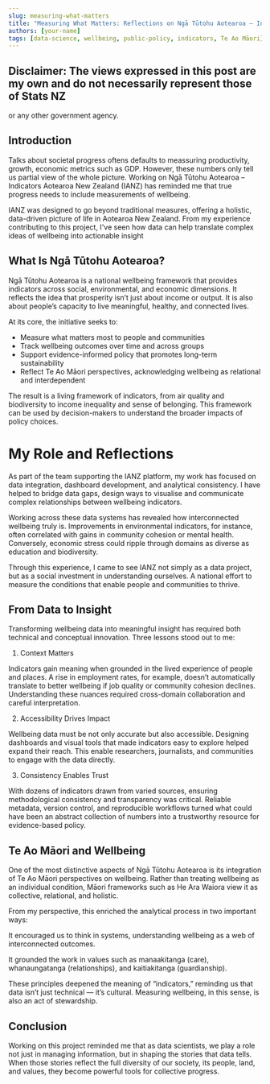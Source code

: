 ```yaml
---
slug: measuring-what-matters
title: "Measuring What Matters: Reflections on Ngā Tūtohu Aotearoa – Indicators Aotearoa New Zealand"
authors: [your-name]
tags: [data-science, wellbeing, public-policy, indicators, Te Ao Māori]
---
```


## Disclaimer: The views expressed in this post are my own and do not necessarily represent those of Stats NZ 
or any other government agency.


## Introduction
Talks about societal progress oftens defaults to meassuring productivity, growth, economic metrics such as GDP.
However, these numbers only tell us partial view of the whole picture.
Working on Ngā Tūtohu Aotearoa – Indicators Aotearoa New Zealand (IANZ) has reminded me that true
progress needs to include measurements of wellbeing.

IANZ was designed to go beyond traditional measures, offering a holistic,
data-driven picture of life in Aotearoa New Zealand. 
From my experience contributing to this project, I've seen how data can help translate complex ideas of wellbeing
into actionable insight

## What Is Ngā Tūtohu Aotearoa?

Ngā Tūtohu Aotearoa is a national wellbeing framework that provides indicators across social, environmental,
and economic dimensions. It reflects the idea that prosperity isn’t just about income or output.
It is also about people’s capacity to live meaningful, healthy, and connected lives.

At its core, the initiative seeks to:

* Measure what matters most to people and communities
* Track wellbeing outcomes over time and across groups
* Support evidence-informed policy that promotes long-term sustainability
* Reflect Te Ao Māori perspectives, acknowledging wellbeing as relational and interdependent

The result is a living framework of indicators, from air quality and biodiversity to income inequality and sense of belonging.
This framework can be used by decision-makers to understand the broader impacts of policy choices.

# My Role and Reflections

As part of the team supporting the IANZ platform, my work has focused on data integration, dashboard development, 
and analytical consistency. I have helped to bridge data gaps, design ways to visualise 
and communicate complex relationships between wellbeing indicators.

Working across these data systems has revealed how interconnected wellbeing truly is.
Improvements in environmental indicators, for instance, often correlated with gains in community cohesion or mental health.
Conversely, economic stress could ripple through domains as diverse as education and biodiversity.

Through this experience, I came to see IANZ not simply as a data project, but as a social investment in understanding ourselves.
A national effort to measure the conditions that enable people and communities to thrive.

## From Data to Insight

Transforming wellbeing data into meaningful insight has required both technical and conceptual innovation.
Three lessons stood out to me:

1. Context Matters

Indicators gain meaning when grounded in the lived experience of people and places.
A rise in employment rates, for example, doesn’t automatically translate to better wellbeing 
if job quality or community cohesion declines. 
Understanding these nuances required cross-domain collaboration and careful interpretation.

2. Accessibility Drives Impact

Wellbeing data must be not only accurate but also accessible. Designing dashboards and visual tools that made indicators
easy to explore helped expand their reach. This enable researchers, journalists, and communities to engage with the data directly.

3. Consistency Enables Trust

With dozens of indicators drawn from varied sources, ensuring methodological consistency and transparency was critical.
Reliable metadata, version control, and reproducible workflows turned what could have been an abstract collection of numbers
into a trustworthy resource for evidence-based policy.

## Te Ao Māori and Wellbeing

One of the most distinctive aspects of Ngā Tūtohu Aotearoa is its integration of Te Ao Māori perspectives on wellbeing.
Rather than treating wellbeing as an individual condition, Māori frameworks such as He Ara Waiora view it as collective,
relational, and holistic.

From my perspective, this enriched the analytical process in two important ways:

It encouraged us to think in systems, understanding wellbeing as a web of interconnected outcomes.

It grounded the work in values such as manaakitanga (care), whanaungatanga (relationships), and kaitiakitanga (guardianship).

These principles deepened the meaning of “indicators,” reminding us that data isn’t just technical — it’s cultural. 
Measuring wellbeing, in this sense, is also an act of stewardship.

## Conclusion
Working on this project reminded me that as data scientists, we play a role not just in managing information, 
but in shaping the stories that data tells.
When those stories reflect the full diversity of our society, its people, land, and values,
they become powerful tools for collective progress.